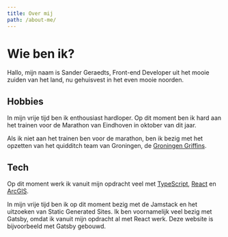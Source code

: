 ```yaml
---
title: Over mij
path: /about-me/
---
```


# Wie ben ik?

Hallo, mijn naam is Sander Geraedts, Front-end Developer uit het mooie zuiden van het land, nu gehuisvest in het even mooie noorden.

## Hobbies

In mijn vrije tijd ben ik enthousiast hardloper. Op dit moment ben ik hard aan het trainen voor de Marathon van Eindhoven in oktober van dit jaar.

Als ik niet aan het trainen ben voor de marathon, ben ik bezig met het opzetten van het quidditch team van Groningen, de [Groningen Griffins](https://www.facebook.com/GroningenGriffins/).

## Tech

Op dit moment werk ik vanuit mijn opdracht veel met [TypeScript](https://www.typescriptlang.org/), [React](https://reactjs.org/) en [ArcGIS](https://www.arcgis.com/index.html).

In mijn vrije tijd ben ik op dit moment bezig met de Jamstack en het uitzoeken van Static Generated Sites. Ik ben voornamelijk veel bezig met Gatsby, omdat ik vanuit mijn opdracht al met React werk. Deze website is bijvoorbeeld met Gatsby gebouwd.